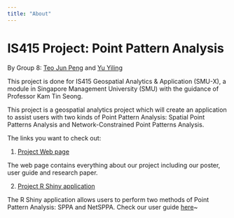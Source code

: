 ```yaml
---
title: "About"
---
```


# IS415 Project: Point Pattern Analysis

By Group 8: [Teo Jun Peng](https://www.linkedin.com/in/jun-peng-teo/) and [Yu Yiling](https://www.linkedin.com/in/yiling-yu/)

This project is done for IS415 Geospatial Analytics & Application (SMU-X), a module in Singapore Management University (SMU) with the guidance of Professor Kam Tin Seong.

This project is a geospatial analytics project which will create an application to assist users with two kinds of Point Pattern Analysis: Spatial Point Patterns Analysis and Network-Constrained Point Patterns Analysis.

The links you want to check out:

  1. [Project Web page](about.html)
  
  The web page contains everything about our project including our poster, user guide and research paper.
  
  2. [Project R Shiny application](https://yiling-yu.shinyapps.io/is415_project_shiny_app/)
  
  The R Shiny application allows users to perform two methods of Point Pattern Analysis: SPPA and NetSPPA. 
  Check our user guide [here](https://github.com/yiling-yu/IS415_Project/blob/master/User%20Guide.pdf)~




  
  